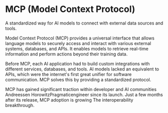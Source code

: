 # MCP (Model Context Protocol)

A standardized way for AI models to connect with external data sources and tools.

Model Context Protocol (MCP) provides a universal interface that allows language models to securely access and interact with various external systems, databases, and APIs. It enables models to retrieve real-time information and perform actions beyond their training data.

Before MCP, each AI application had to build custom integrations with different services, databases, and tools. AI models lacked an equivalent to APIs, which were the internet's first great unifier for software communication. MCP solves this by providing a standardized protocol.

MCP has gained significant traction within developer and AI communities Andreessen HorowitzPragmaticengineer since its launch. Just a few months after its release, MCP adoption is growing The interoperability breakthrough.